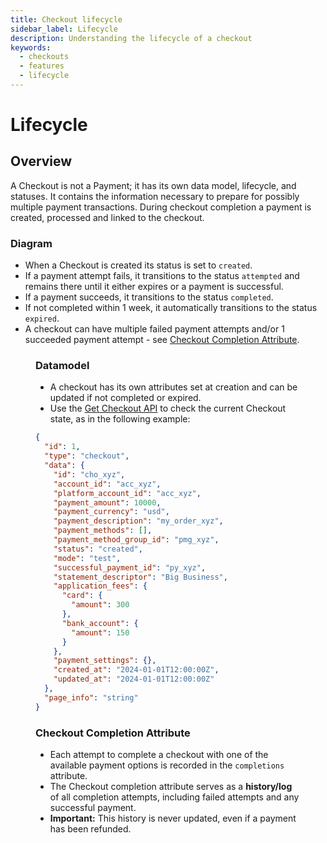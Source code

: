 ```yaml
---
title: Checkout lifecycle
sidebar_label: Lifecycle
description: Understanding the lifecycle of a checkout
keywords:
  - checkouts
  - features
  - lifecycle
---
```



# Lifecycle

## Overview

A Checkout is not a Payment; it has its own data model, lifecycle, and statuses.
It contains the information necessary to prepare for possibly multiple payment transactions.
During checkout completion a payment is created, processed and linked to the checkout.

### Diagram

- When a Checkout is created its status is set to `created`.
- If a payment attempt fails, it transitions to the status `attempted`
  and remains there until it either expires or a payment is successful.
- If a payment succeeds, it transitions to the status `completed`.
- If not completed within 1 week, it automatically transitions to the status `expired`.
- A checkout can have multiple failed payment attempts and/or 1 succeeded payment attempt -
  see [Checkout Completion Attribute](lifecycle/#checkout-completion-attribute).

<Figure
  caption="The Checkout states and transitions."
  alt="Checkout Statuses"
  src={CheckoutStatuses}
/>

### Datamodel

- A checkout has its own attributes set at creation and can be updated if not completed or expired.
- Use the [Get Checkout API](https://docs.justifi.tech/api-spec#tag/Checkouts/operation/GetCheckout)
  to check the current Checkout state, as in the following example:

```json
{
  "id": 1,
  "type": "checkout",
  "data": {
    "id": "cho_xyz",
    "account_id": "acc_xyz",
    "platform_account_id": "acc_xyz",
    "payment_amount": 10000,
    "payment_currency": "usd",
    "payment_description": "my_order_xyz",
    "payment_methods": [],
    "payment_method_group_id": "pmg_xyz",
    "status": "created",
    "mode": "test",
    "successful_payment_id": "py_xyz",
    "statement_descriptor": "Big Business",
    "application_fees": {
      "card": {
        "amount": 300
      },
      "bank_account": {
        "amount": 150
      }
    },
    "payment_settings": {},
    "created_at": "2024-01-01T12:00:00Z",
    "updated_at": "2024-01-01T12:00:00Z"
  },
  "page_info": "string"
}
```

### Checkout Completion Attribute

- Each attempt to complete a checkout with one of the available payment options
  is recorded in the `completions` attribute.
- The Checkout completion attribute serves as a **history/log** of all completion attempts,
  including failed attempts and any successful payment.
- **Important:** This history is never updated, even if a payment has been refunded.


